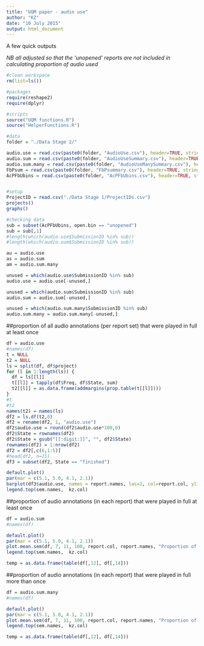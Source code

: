 ```yaml
---
title: "UQM paper - audio use"
author: "KZ"
date: "10 July 2015"
output: html_document
---
```


A few quick outputs  

*_NB all adjusted so that the 'unopened' reports are not included in calculating proportion of audio used_*
```r
#clean workspace
rm(list=ls())

#packages
require(reshape2)
require(dplyr)

#scripts
source("UQM functions.R")
source("HelperFunctions.R")

#data
folder = "./Data Stage 2/"

audio.use = read.csv(paste0(folder, "AudioUse.csv"), header=TRUE, stringsAsFactors=FALSE)
audio.sum = read.csv(paste0(folder, "AudioUseSummary.csv"), header=TRUE, stringsAsFactors=FALSE)
audio.sum.many = read.csv(paste0(folder, "AudioUseManySummary.csv"), header=TRUE, stringsAsFactors=FALSE)
FbPsum = read.csv(paste0(folder, "FbPsummary.csv"), header=TRUE, stringsAsFactors=FALSE)
AcPFbUbins = read.csv(paste0(folder, "AcPFbUbins.csv"), header=TRUE, stringsAsFactors=FALSE)


#setup
ProjectID = read.csv("./Data Stage 1/ProjectIDs.csv")
projects()
graphs()

#checking data
sub = subset(AcPFbUbins, open.bin == "unopened")
sub = sub[,1]
#length(which(audio.use$SubmissionID %in% sub))
#length(which(audio.sum$SubmissionID %in% sub))

au = audio.use
as = audio.sum
am = audio.sum.many

unused = which(audio.use$SubmissionID %in% sub)
audio.use = audio.use[-unused,]

unused = which(audio.sum$SubmissionID %in% sub)
audio.sum = audio.sum[-unused,]

unused = which(audio.sum.many$SubmissionID %in% sub)
audio.sum.many = audio.sum.many[-unused,]


```

##proportion of all audio annotations (per report set) that were played in full at least once  
```r

df = audio.use
#names(df)
t = NULL
t2 = NULL
ls = split(df, df$project)
for (l in 1:length(ls)) {
  df = ls[[l]]
  t[[l]] = tapply(df$Freq, df$State, sum)
  t2[[l]] = as.data.frame(addmargins(prop.table(t[[l]])))
}
#t
#t2
names(t2) = names(ls)
df2 = ls.df(t2,0)
df2 = rename(df2, 1, "audio.use")
df2$audio.use = round(df2$audio.use*100,0)
df2$State = rownames(df2)
df2$State = gsub("[[:digit:]]", "", df2$State)
rownames(df2) = 1:nrow(df2)
df2 = df2[,c(6,1:5)]
#head(df2, n=15)
df3 = subset(df2, State == "finished")

default.plot()
par(mar = c(5.1, 5.0, 4.1, 2.1))
barplot(df3$audio.use, names = report.names, las=2, col=report.col, ylim=c(0,100), ylab="Proportion of audio annotations played \n(% of audio annotations across all reports)", axis.lty=1.0)
legend.top(sem.names,  kz.col)

```

##proportion of audio annotations (in each report) that were played in full at least once  
```r

df = audio.sum
#names(df)

default.plot()
par(mar = c(5.1, 5.0, 4.1, 2.1))
plot.mean.sem(df, 7, 11, 100, report.col, report.names, "Proportion of audio annotations played \n(% per report)")
legend.top(sem.names,  kz.col)

temp = as.data.frame(table(df[,12], df[,14]))

```



##proportion of audio annotations (in each report) that were played in full more than once  
```r

df = audio.sum.many
#names(df)

default.plot()
par(mar = c(5.1, 5.0, 4.1, 2.1))
plot.mean.sem(df, 7, 11, 100, report.col, report.names, "Proportion of audio annotations \nplayed multiple times (% per report)")
legend.top(sem.names,  kz.col)

temp = as.data.frame(table(df[,12], df[,14]))

```

